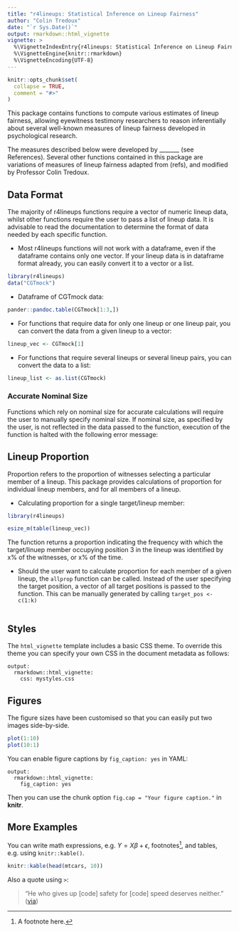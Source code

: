 ```yaml
---
title: "r4lineups: Statistical Inference on Lineup Fairness"
author: "Colin Tredoux"
date: "`r Sys.Date()`"
output: rmarkdown::html_vignette
vignette: >
  %\VignetteIndexEntry{r4lineups: Statistical Inference on Lineup Fairness}
  %\VignetteEngine{knitr::rmarkdown}
  %\VignetteEncoding{UTF-8}
---
```


```r
knitr::opts_chunk$set(
  collapse = TRUE,
  comment = "#>"
)
```

This package contains functions to compute various estimates of lineup fairness, allowing eyewitness testimony researchers to reason inferentially about several well-known measures of lineup fairness developed in psychological research. 

The measures described below were developed by _______ (see References). Several other functions contained in this package are variations of measures of lineup fairness adapted from (refs), and modified by Professor Colin Tredoux. 


## Data Format

The majority of r4lineups functions require a vector of numeric lineup data, whilst other functions require the user to pass a list of lineup data. It is advisable to read the documentation to determine the format of data needed by each specific function. 

* Most r4lineups functions will not work with a dataframe, even if the dataframe contains only one vector. If your lineup data is in dataframe format already, you can easily convert it to a vector or a list. 

```r
library(r4lineups)
data("CGTmock")
```
* Dataframe of CGTmock data:
```r
pander::pandoc.table(CGTmock[1:3,])
```

* For functions that require data for only one lineup or one lineup pair, you can convert the data from a given lineup to a vector:
    
```r
lineup_vec <- CGTmock[1]
```

* For functions that require several lineups or several lineup pairs, you can convert the data to a list:

```r
lineup_list <- as.list(CGTmock)
```

### Accurate Nominal Size

Functions which rely on nominal size for accurate calculations will require the user to manually specify nominal size. If nominal size, as specified by the user, is not reflected in the data passed to the function, execution of the function is halted with the following error message: 

## Lineup Proportion

Proportion refers to the proportion of witnesses selecting a particular member of a lineup. This package provides calculations of proportion for individual lineup members, and for all members of a lineup. 

* Calculating proportion for a single target/lineup member:
```r
library(r4lineups)

esize_m(table(lineup_vec))
```
The function returns a proportion indicating the frequency with which the target/linuep member occupying position 3 in the lineup was identified by x% of the witnesses, or x% of the time. 

* Should the user want to calculate proportion for each member of a given lineup, the `allprop` function can be called. Instead of the user specifying the target position, a vector of all target positions is passed to the function. This can be manually generated by calling `target_pos <- c(1:k)`

```r

```






## Styles

The `html_vignette` template includes a basic CSS theme. To override this theme you can specify your own CSS in the document metadata as follows:

    output: 
      rmarkdown::html_vignette:
        css: mystyles.css

## Figures

The figure sizes have been customised so that you can easily put two images side-by-side. 

```r
plot(1:10)
plot(10:1)
```

You can enable figure captions by `fig_caption: yes` in YAML:

    output:
      rmarkdown::html_vignette:
        fig_caption: yes

Then you can use the chunk option `fig.cap = "Your figure caption."` in **knitr**.

## More Examples

You can write math expressions, e.g. $Y = X\beta + \epsilon$, footnotes^[A footnote here.], and tables, e.g. using `knitr::kable()`.

```r
knitr::kable(head(mtcars, 10))
```

Also a quote using `>`:

> "He who gives up [code] safety for [code] speed deserves neither."
([via](https://twitter.com/hadleywickham/status/504368538874703872))
